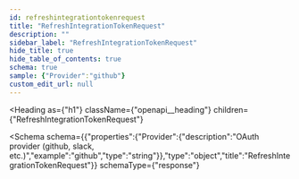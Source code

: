 ```yaml
---
id: refreshintegrationtokenrequest
title: "RefreshIntegrationTokenRequest"
description: ""
sidebar_label: "RefreshIntegrationTokenRequest"
hide_title: true
hide_table_of_contents: true
schema: true
sample: {"Provider":"github"}
custom_edit_url: null
---
```



<Heading
  as={"h1"}
  className={"openapi__heading"}
  children={"RefreshIntegrationTokenRequest"}
>
</Heading>





<Schema
  schema={{"properties":{"Provider":{"description":"OAuth provider (github, slack, etc.)","example":"github","type":"string"}},"type":"object","title":"RefreshIntegrationTokenRequest"}}
  schemaType={"response"}
>

</Schema>

